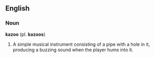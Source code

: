 ==English==

===Noun===
'''kazoo''' (pl. '''kazoos''')
# A simple musical instrument consisting of a pipe with a hole in it, producing a buzzing sound when the player hums into it.